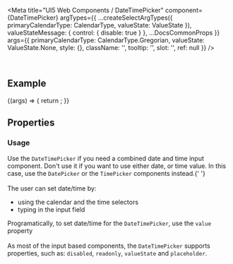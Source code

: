 
<Meta
  title="UI5 Web Components / DateTimePicker"
  component={DateTimePicker}
  argTypes={{
    ...createSelectArgTypes({ primaryCalendarType: CalendarType, valueState: ValueState }),
    valueStateMessage: { control: { disable: true } },
    ...DocsCommonProps
  }}
  args={{
    primaryCalendarType: CalendarType.Gregorian,
    valueState: ValueState.None,
    style: {},
    className: '',
    tooltip: '',
    slot: '',
    ref: null
  }}
/>

<DocsHeader />

<br />

## Example

<Canvas>
  <Story name="Default">
    {(args) => {
      return <DateTimePicker {...args} />;
    }}
  </Story>
</Canvas>

## Properties

<ArgsTable story="." />
<div style={{ fontFamily: 'var(--sapFontFamily)', fontSize: 'var(--sapFontSize)', color: 'var(--sapTextColor)' }}>
  <h3>Usage</h3>
  Use the <code>DateTimePicker</code> if you need a combined date and time input component. Don't use it if you want to use
  either date, or time value. In this case, use the <code>DatePicker</code> or the <code>TimePicker</code> components instead.{' '}
  <br />
  <br />
  The user can set date/time by:
  <ul>
    <li>using the calendar and the time selectors</li>
    <li>typing in the input field</li>
  </ul>
  Programatically, to set date/time for the <code>DateTimePicker</code>, use the <code>value</code> property <br />
  <br />
  As most of the input based components, the <code>DateTimePicker</code> supports properties, such as:
  <code>disabled</code>, <code>readonly</code>, <code>valueState</code> and <code>placeholder</code>.
</div>
